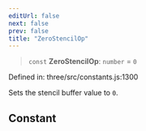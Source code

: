 ```yaml
---
editUrl: false
next: false
prev: false
title: "ZeroStencilOp"
---
```


> `const` **ZeroStencilOp**: `number` = `0`

Defined in: three/src/constants.js:1300

Sets the stencil buffer value to `0`.

## Constant
